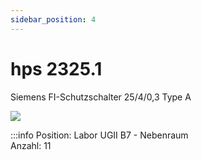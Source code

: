 ```yaml
---
sidebar_position: 4
---
```


# hps 2325.1
Siemens FI-Schutzschalter 25/4/0,3 Type A

[![](/image/labore/b7/laborplatten/hps/hps_2325.1_min.jpg)](/image/labore/b7/laborplatten/hps/hps_2325.1.jpg)


:::info
Position:   Labor UGII B7 - Nebenraum\
Anzahl:     11